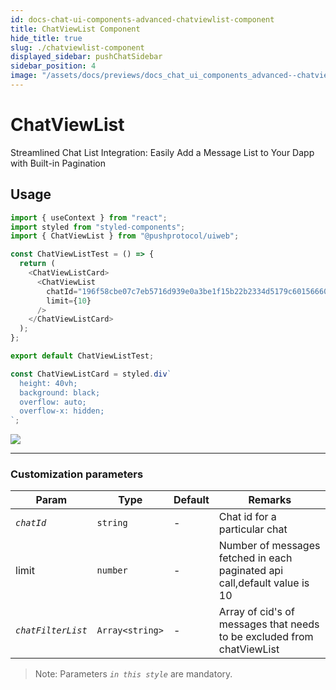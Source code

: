 ```yaml
---
id: docs-chat-ui-components-advanced-chatviewlist-component
title: ChatViewList Component
hide_title: true
slug: ./chatviewlist-component
displayed_sidebar: pushChatSidebar
sidebar_position: 4
image: "/assets/docs/previews/docs_chat_ui_components_advanced--chatviewlist_component.png"
---
```


# ChatViewList
Streamlined Chat List Integration: Easily Add a Message List to Your Dapp with Built-in Pagination

<head>
  <title>ChatViewList | UI Components (@pushprotocol/uiweb) | Push Chat | Push Documentation</title>
</head>


## Usage
<Tabs className="codetabs" groupId="code-examples">
  <TabItem value="react" attributes={{className: "codetab react"}} default>

  ```typescript
  import { useContext } from "react";
  import styled from "styled-components";
  import { ChatViewList } from "@pushprotocol/uiweb";

  const ChatViewListTest = () => {
    return (
      <ChatViewListCard>
        <ChatViewList
          chatId="196f58cbe07c7eb5716d939e0a3be1f15b22b2334d5179c601566600016860ac"
          limit={10}
        />
      </ChatViewListCard>
    );
  };

  export default ChatViewListTest;

  const ChatViewListCard = styled.div`
    height: 40vh;
    background: black;
    overflow: auto;
    overflow-x: hidden;
  `;
  ```

  <ModalContainer>
    <img src={require("/static/assets/docs/articles/uiweb/messagelist.png").default} />
  </ModalContainer>

  </TabItem>
</Tabs>

---

### Customization parameters

| Param         | Type            | Default | Remarks |
| ------------- | --------------- | ------- | -------- |
| _`chatId`_        | `string`         | -       | Chat id for a particular chat|
| limit      | `number`         | -       |Number of messages fetched in each paginated api call,default value is 10|
| _`chatFilterList`_        | `Array<string>`         | -       | Array of cid's of messages  that needs to be excluded from chatViewList|

> Note: Parameters _`in this style`_ are mandatory.

